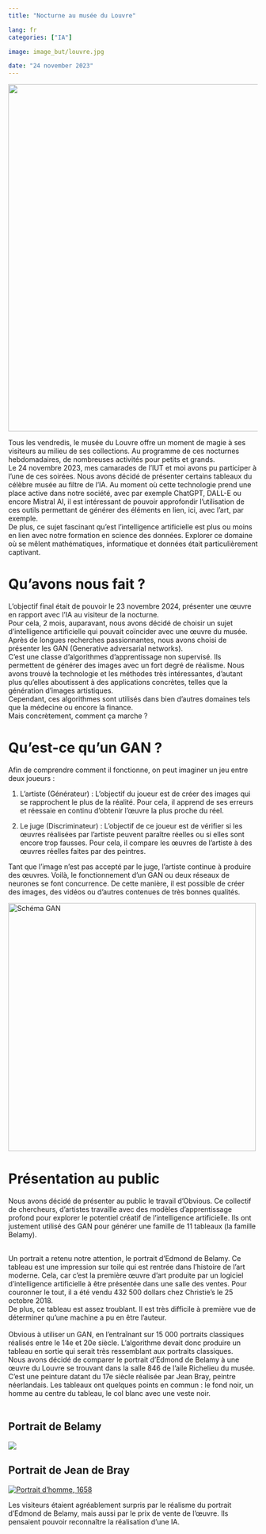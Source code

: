 ```yaml
---
title: "Nocturne au musée du Louvre"

lang: fr
categories: ["IA"]

image: image_but/louvre.jpg

date: "24 november 2023"
---
```


![](image_but/louvre.jpg){fig-align="center" width="700"}

Tous les vendredis, le musée du Louvre offre un moment de magie à ses visiteurs au milieu de ses collections. Au programme de ces nocturnes hebdomadaires, de nombreuses activités pour petits et grands.<br> Le 24 novembre 2023, mes camarades de l'IUT et moi avons pu participer à l’une de ces soirées. Nous avons décidé de présenter certains tableaux du célèbre musée au filtre de l'IA. Au moment où cette technologie prend une place active dans notre société, avec par exemple ChatGPT, DALL-E ou encore Mistral AI, il est intéressant de pouvoir approfondir l'utilisation de ces outils permettant de générer des éléments en lien, ici, avec l'art, par exemple.<br> De plus, ce sujet fascinant qu'est l'intelligence artificielle est plus ou moins en lien avec notre formation en science des données. Explorer ce domaine où se mêlent mathématiques, informatique et données était particulièrement captivant.

# Qu'avons nous fait ?

L'objectif final était de pouvoir le 23 novembre 2024, présenter une œuvre en rapport avec l'IA au visiteur de la nocturne.<br> Pour cela, 2 mois, auparavant, nous avons décidé de choisir un sujet d'intelligence artificielle qui pouvait coïncider avec une œuvre du musée.<br> Après de longues recherches passionnantes, nous avons choisi de présenter les GAN (Generative adversarial networks).<br> C'est une classe d'algorithmes d'apprentissage non supervisé. Ils permettent de générer des images avec un fort degré de réalisme. Nous avons trouvé la technologie et les méthodes très intéressantes, d'autant plus qu'elles aboutissent à des applications concrètes, telles que la génération d'images artistiques.<br> Cependant, ces algorithmes sont utilisés dans bien d'autres domaines tels que la médecine ou encore la finance.<br> Mais concrètement, comment ça marche ?

# Qu'est-ce qu'un GAN ?

Afin de comprendre comment il fonctionne, on peut imaginer un jeu entre deux joueurs :

1.  L'artiste (Générateur) : L'objectif du joueur est de créer des images qui se rapprochent le plus de la réalité. Pour cela, il apprend de ses erreurs et réessaie en continu d'obtenir l'œuvre la plus proche du réel.

2.  Le juge (Discriminateur) : L'objectif de ce joueur est de vérifier si les œuvres réalisées par l'artiste peuvent paraître réelles ou si elles sont encore trop fausses. Pour cela, il compare les œuvres de l'artiste à des œuvres réelles faites par des peintres.

Tant que l'image n'est pas accepté par le juge, l'artiste continue à produire des œuvres. Voilà, le fonctionnement d'un GAN ou deux réseaux de neurones se font concurrence. De cette manière, il est possible de créer des images, des vidéos ou d'autres contenues de très bonnes qualités.

[![Schéma GAN](https://c02.purpledshub.com/uploads/sites/41/2022/10/GANSpreview-tb-f1fb529.jpg?w=1880&webp=1){fig-align="center" width="500"}](https://www.sciencefocus.com/future-technology/how-do-machine-learning-gans-work)

# Présentation au public

Nous avons décidé de présenter au public le travail d'Obvious. Ce collectif de chercheurs, d'artistes travaille avec des modèles d'apprentissage profond pour explorer le potentiel créatif de l'intelligence artificielle. Ils ont justement utilisé des GAN pour générer une famille de 11 tableaux (la famille Belamy). <br><br>

Un portrait a retenu notre attention, le portrait d'Edmond de Belamy. Ce tableau est une impression sur toile qui est rentrée dans l'histoire de l'art moderne. Cela, car c'est la première œuvre d'art produite par un logiciel d'intelligence artificielle à être présentée dans une salle des ventes. Pour couronner le tout, il a été vendu 432 500 dollars chez Christie's le 25 octobre 2018. <br> De plus, ce tableau est assez troublant. Il est très difficile à première vue de déterminer qu'une machine a pu en être l'auteur. <br> <br> Obvious à utiliser un GAN, en l'entraînant sur 15 000 portraits classiques réalisés entre le 14e et 20e siècle. L'algorithme devait donc produire un tableau en sortie qui serait très ressemblant aux portraits classiques.<br> Nous avons décidé de comparer le portrait d'Edmond de Belamy à une œuvre du Louvre se trouvant dans la salle 846 de l'aile Richelieu du musée. C'est une peinture datant du 17e siècle réalisée par Jean Bray, peintre néerlandais. Les tableaux ont quelques points en commun : le fond noir, un homme au centre du tableau, le col blanc avec une veste noir.<br><br>

::: panel-tabset
## Portrait de Belamy

[![](image_but/belamy.jpeg){fig-align="center"}](https://obvious-art.com/portfolio/edmond-de-belamy/)

## Portrait de Jean de Bray

[![Portrait d'homme, 1658](image_but/jean_bray.jpeg){fig-align="center"}](https://collections.louvre.fr/en/ark:/53355/cl010059124)
:::

Les visiteurs étaient agréablement surpris par le réalisme du portrait d’Edmond de Belamy, mais aussi par le prix de vente de l’œuvre. Ils pensaient pouvoir reconnaître la réalisation d’une IA.
